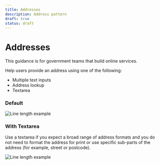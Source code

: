 ```yaml
---
title: Addresses
description: Address pattern
draft: true
status: draft
---
```


# Addresses

This guidance is for government teams that build online services.

Help users provide an address using one of the following:

- Multiple text inputs
- Address lookup
- Textarea

### Default

<Image
  src="/addresses-pattern.png"
  alt="Line length example"
  width={650}
  height={300}
/>

### With Textarea

Use a textarea if you expect a broad range of address formats and you do not need to format the address for print or use specific sub-parts of the address (for example, street or postcode).

<Image
  src="/addresses-with-textarea-pattern.png"
  alt="Line length example"
  width={650}
  height={300}
/>
